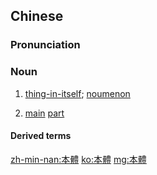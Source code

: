 {{also|本体}}
==Chinese==
{{zh-forms|s=本体}}

===Pronunciation===
{{zh-pron
|m=běntǐ
|c=bun2 tai2
|h=pfs=pún-thí
|mn=pún-thé
|cat=n
}}

===Noun===
{{zh-noun}}

# {{lb|zh|philosophy}} [[thing-in-itself]]; [[noumenon]]
# [[main]] [[part]]

====Derived terms====
{{zh-der|本體論}}

[[zh-min-nan:本體]]
[[ko:本體]]
[[mg:本體]]